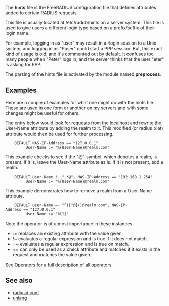 The '''hints''' file is the FreeRADIUS configuration file that defines attributes added to certain RADIUS requests.

{{Default in the server source|raddb/hints}}

This file is usually located at /etc/raddb/hints on a server system. This file is used to give users a different login type based on a prefix/suffix of their login name.

For example, logging in as "user" may result in a rlogin session to a Unix system, and logging in as "Puser" could start a PPP session. But, this exact kind of usage is old, and it's commented out by default.
It confuses too many people when "Peter" logs in, and the server thinks that the user "eter" is asking for PPP.

The parsing of the hints file is activated by the module named '''preprocess'''.

== Examples ==

Here are a couple of examples for what one might do with the hints file. These are used in one form or another on my servers and with some changes might be useful for others.

The entry below would look for requests from the localhost and rewrite the User-Name attribute by adding the realm to it. This modified (or radius_xlat) attribute would then be used for further processing.

     DEFAULT NAS-IP-Address == "127.0.0.1"
          User-Name := "%{User-Name}@realm.com"

This example checks to see if the "@" symbol, which denotes a realm, is present. If it is, leave the User-Name attrbute as is. If it is not present, add a realm.

     DEFAULT User-Name !~ ".*@", NAS-IP-Address == "192.168.1.254"
          User-Name := "%{User-Name}@realm.com"

This example demonstrates how to remove a realm from a User-Name attribute.

     DEFAULT User-Name =~ "^([^@]+)@realm.com", NAS-IP-Address == "127.0.0.1"
          User-Name := "%{1}"

Note the operator is of utmost importance in these instances.

*<nowiki>:=</nowiki> replaces an existing attribute with the value given.
*!~ evaluates a regular expression and is true if it does not match.
*=~ evaluates a regular expression and is true on match.
*== can only be used as a check attribute and matches if it exists in the request and matches the value given.

See [[Operators]] for a full description of all operators.

==See also==
* [[radiusd.conf]]
* [[unlang]]